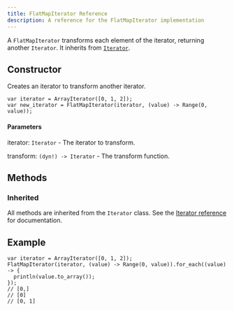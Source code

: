 ---
title: FlatMapIterator Reference
description: A reference for the FlatMapIterator implementation
---

A `FlatMapIterator` transforms each element of the iterator, returning another `Iterator`. It inherits from [`Iterator`](/reference/api/iterators/iterator/).

## Constructor

Creates an iterator to transform another iterator.

```ql
var iterator = ArrayIterator([0, 1, 2]);
var new_iterator = FlatMapIterator(iterator, (value) -> Range(0, value));
```

#### Parameters

iterator: `Iterator` - The iterator to transform.

transform: `(dyn!) -> Iterator` - The transform function.

## Methods

### Inherited

All methods are inherited from the `Iterator` class. See the [Iterator reference](/reference/api/iterators/iterator#methods) for documentation.

## Example

```ql
var iterator = ArrayIterator([0, 1, 2]);
FlatMapIterator(iterator, (value) -> Range(0, value)).for_each((value) -> {
  println(value.to_array());
});
// [0,]
// [0]
// [0, 1]
```
